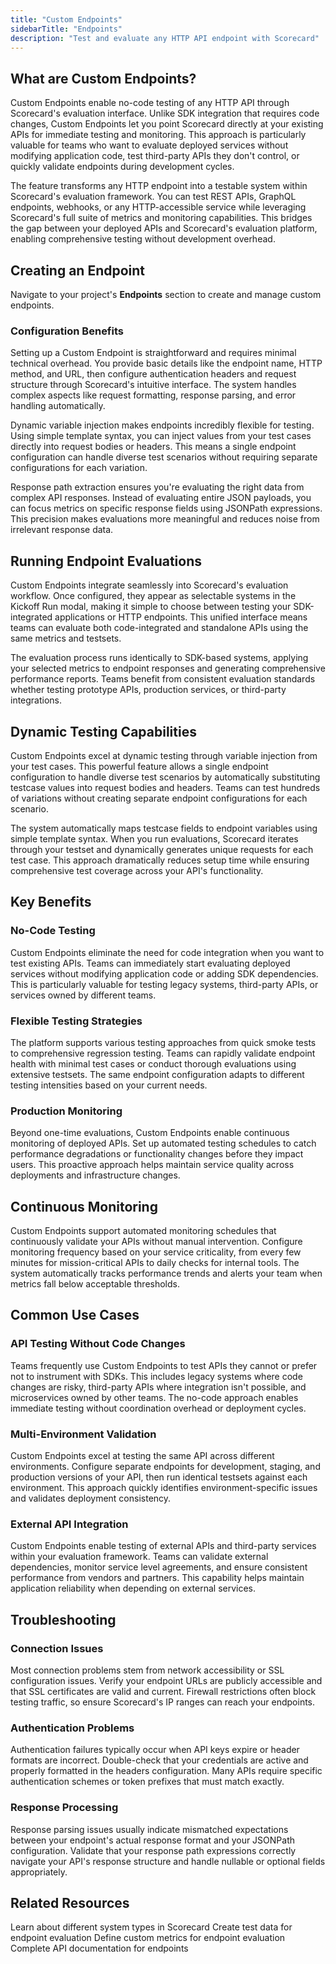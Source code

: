 ```yaml
---
title: "Custom Endpoints"
sidebarTitle: "Endpoints"
description: "Test and evaluate any HTTP API endpoint with Scorecard"
---
```



## What are Custom Endpoints?

Custom Endpoints enable no-code testing of any HTTP API through Scorecard's evaluation interface. Unlike SDK integration that requires code changes, Custom Endpoints let you point Scorecard directly at your existing APIs for immediate testing and monitoring. This approach is particularly valuable for teams who want to evaluate deployed services without modifying application code, test third-party APIs they don't control, or quickly validate endpoints during development cycles.

The feature transforms any HTTP endpoint into a testable system within Scorecard's evaluation framework. You can test REST APIs, GraphQL endpoints, webhooks, or any HTTP-accessible service while leveraging Scorecard's full suite of metrics and monitoring capabilities. This bridges the gap between your deployed APIs and Scorecard's evaluation platform, enabling comprehensive testing without development overhead.

## Creating an Endpoint

Navigate to your project's **Endpoints** section to create and manage custom endpoints.

<DarkLightImage
  lightSrc="/images/endpoints/endpoint-edit-light.png"
  darkSrc="/images/endpoints/endpoint-edit-dark.png"
  caption={null}
  alt="Screenshot of the Edit Endpoint configuration modal"
/>

### Configuration Benefits

Setting up a Custom Endpoint is straightforward and requires minimal technical overhead. You provide basic details like the endpoint name, HTTP method, and URL, then configure authentication headers and request structure through Scorecard's intuitive interface. The system handles complex aspects like request formatting, response parsing, and error handling automatically.

Dynamic variable injection makes endpoints incredibly flexible for testing. Using simple template syntax, you can inject values from your test cases directly into request bodies or headers. This means a single endpoint configuration can handle diverse test scenarios without requiring separate configurations for each variation.

Response path extraction ensures you're evaluating the right data from complex API responses. Instead of evaluating entire JSON payloads, you can focus metrics on specific response fields using JSONPath expressions. This precision makes evaluations more meaningful and reduces noise from irrelevant response data.

## Running Endpoint Evaluations

Custom Endpoints integrate seamlessly into Scorecard's evaluation workflow. Once configured, they appear as selectable systems in the Kickoff Run modal, making it simple to choose between testing your SDK-integrated applications or HTTP endpoints. This unified interface means teams can evaluate both code-integrated and standalone APIs using the same metrics and testsets.

<DarkLightImage
  lightSrc="/images/endpoints/kickoff-endpoint-light.png"
  darkSrc="/images/endpoints/kickoff-endpoint-dark.png"
  caption={null}
  alt="Screenshot of Kickoff Run modal with Endpoint tab selected"
/>

The evaluation process runs identically to SDK-based systems, applying your selected metrics to endpoint responses and generating comprehensive performance reports. Teams benefit from consistent evaluation standards whether testing prototype APIs, production services, or third-party integrations.

## Dynamic Testing Capabilities

Custom Endpoints excel at dynamic testing through variable injection from your test cases. This powerful feature allows a single endpoint configuration to handle diverse test scenarios by automatically substituting testcase values into request bodies and headers. Teams can test hundreds of variations without creating separate endpoint configurations for each scenario.

The system automatically maps testcase fields to endpoint variables using simple template syntax. When you run evaluations, Scorecard iterates through your testset and dynamically generates unique requests for each test case. This approach dramatically reduces setup time while ensuring comprehensive test coverage across your API's functionality.

## Key Benefits

### No-Code Testing
Custom Endpoints eliminate the need for code integration when you want to test existing APIs. Teams can immediately start evaluating deployed services without modifying application code or adding SDK dependencies. This is particularly valuable for testing legacy systems, third-party APIs, or services owned by different teams.

### Flexible Testing Strategies
The platform supports various testing approaches from quick smoke tests to comprehensive regression testing. Teams can rapidly validate endpoint health with minimal test cases or conduct thorough evaluations using extensive testsets. The same endpoint configuration adapts to different testing intensities based on your current needs.

### Production Monitoring
Beyond one-time evaluations, Custom Endpoints enable continuous monitoring of deployed APIs. Set up automated testing schedules to catch performance degradations or functionality changes before they impact users. This proactive approach helps maintain service quality across deployments and infrastructure changes.

## Continuous Monitoring

Custom Endpoints support automated monitoring schedules that continuously validate your APIs without manual intervention. Configure monitoring frequency based on your service criticality, from every few minutes for mission-critical APIs to daily checks for internal tools. The system automatically tracks performance trends and alerts your team when metrics fall below acceptable thresholds.

## Common Use Cases

### API Testing Without Code Changes
Teams frequently use Custom Endpoints to test APIs they cannot or prefer not to instrument with SDKs. This includes legacy systems where code changes are risky, third-party APIs where integration isn't possible, and microservices owned by other teams. The no-code approach enables immediate testing without coordination overhead or deployment cycles.

### Multi-Environment Validation
Custom Endpoints excel at testing the same API across different environments. Configure separate endpoints for development, staging, and production versions of your API, then run identical testsets against each environment. This approach quickly identifies environment-specific issues and validates deployment consistency.

### External API Integration
Custom Endpoints enable testing of external APIs and third-party services within your evaluation framework. Teams can validate external dependencies, monitor service level agreements, and ensure consistent performance from vendors and partners. This capability helps maintain application reliability when depending on external services.

## Troubleshooting

### Connection Issues
Most connection problems stem from network accessibility or SSL configuration issues. Verify your endpoint URLs are publicly accessible and that SSL certificates are valid and current. Firewall restrictions often block testing traffic, so ensure Scorecard's IP ranges can reach your endpoints.

### Authentication Problems
Authentication failures typically occur when API keys expire or header formats are incorrect. Double-check that your credentials are active and properly formatted in the headers configuration. Many APIs require specific authentication schemes or token prefixes that must match exactly.

### Response Processing
Response parsing issues usually indicate mismatched expectations between your endpoint's actual response format and your JSONPath configuration. Validate that your response path expressions correctly navigate your API's response structure and handle nullable or optional fields appropriately.

## Related Resources

<Card title="Systems" icon="server" href="/features/systems">
  Learn about different system types in Scorecard
</Card>

<Card title="Testsets" icon="vial" href="/features/testsets">
  Create test data for endpoint evaluation
</Card>

<Card title="Metrics" icon="chart-line" href="/features/best-in-class-metrics">
  Define custom metrics for endpoint evaluation
</Card>

<Card title="API Reference" icon="code" href="/api-reference/overview">
  Complete API documentation for endpoints
</Card>
